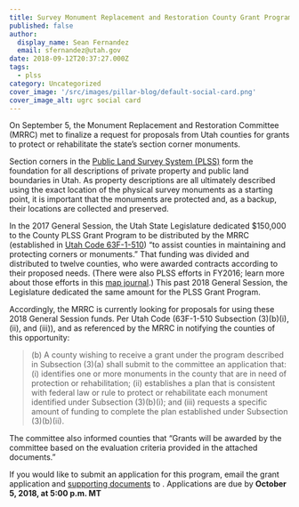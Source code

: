 ```yaml
---
title: Survey Monument Replacement and Restoration County Grant Program 2018 Updates
published: false
author:
  display_name: Sean Fernandez
  email: sfernandez@utah.gov
date: 2018-09-12T20:37:27.000Z
tags:
  - plss
category: Uncategorized
cover_image: '/src/images/pillar-blog/default-social-card.png'
cover_image_alt: ugrc social card
---
```



On September 5, the Monument Replacement and Restoration Committee (MRRC) met to finalize a request for proposals from Utah counties for grants to protect or rehabilitate the state’s section corner monuments.

Section corners in the [Public Land Survey System (PLSS)](/developer/applications/plss/) form the foundation for all descriptions of private property and public land boundaries in Utah. As property descriptions are all ultimately described using the exact location of the physical survey monuments as a starting point, it is important that the monuments are protected and, as a backup, their locations are collected and preserved.

In the 2017 General Session, the Utah State Legislature dedicated $150,000 to the County PLSS Grant Program to be distributed by the MRRC (established in [Utah Code 63F-1-510](https://le.utah.gov/xcode/Title63F/Chapter1/63F-1-S510.html)) “to assist counties in maintaining and protecting corners or monuments.” That funding was divided and distributed to twelve counties, who were awarded contracts according to their proposed needs. (There were also PLSS efforts in FY2016; learn more about those efforts in this [map journal](https://www.arcgis.com/apps/MapJournal/index.html?appid=e7af1328152a4ba786ab6a733e5cb0b5).) This past 2018 General Session, the Legislature dedicated the same amount for the PLSS Grant Program.

Accordingly, the MRRC is currently looking for proposals for using these 2018 General Session funds. Per Utah Code (63F-1-510 Subsection (3)(b)(i), (ii), and (iii)), and as referenced by the MRRC in notifying the counties of this opportunity:

> (b) A county wishing to receive a grant under the program described in Subsection (3)(a) shall submit to the committee an application that:
> (i) identifies one or more monuments in the county that are in need of protection or rehabilitation;
> (ii) establishes a plan that is consistent with federal law or rule to protect or rehabilitate each monument identified under Subsection (3)(b)(i); and
> (iii) requests a specific amount of funding to complete the plan established under Subsection (3)(b)(ii).

The committee also informed counties that “Grants will be awarded by the committee based on the evaluation criteria provided in the attached documents.”

If you would like to submit an application for this program, email the grant application and [supporting documents](https://drive.google.com/drive/folders/1nvi5bMQDJoz6DX-UPSXy5ONK6LWnt6BL?usp=sharing) to <Contacts inline subject={frontmatter.title} contactKey="plss" />. Applications are due by **October 5, 2018, at 5:00 p.m. MT**
